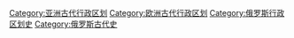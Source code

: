[[Category:亚洲古代行政区划|Category:亚洲古代行政区划]]
[[Category:欧洲古代行政区划|Category:欧洲古代行政区划]]
[[Category:俄罗斯行政区划史|Category:俄罗斯行政区划史]]
[[Category:俄罗斯古代史|Category:俄罗斯古代史]]